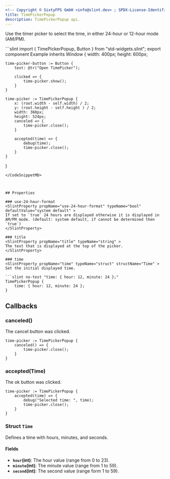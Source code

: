 ```yaml
---
<!-- Copyright © SixtyFPS GmbH <info@slint.dev> ; SPDX-License-Identifier: MIT -->
title: TimePickerPopup
description: TimePickerPopup api.
---
```



Use the timer picker to select the time, in either 24-hour or 12-hour mode (AM/PM). 

<CodeSnippetMD imagePath="/src/assets/generated/std-widgets-timepicker.png"  imageWidth="200" imageHeight="200"  imageAlt='std-widgets timepicker example'>
```slint
import { TimePickerPopup, Button } from "std-widgets.slint";
export component Example inherits Window {
    width: 400px;
    height: 600px;

    time-picker-button := Button {
        text: @tr("Open TimePicker");

        clicked => {
            time-picker.show();
        }
    }

    time-picker := TimePickerPopup {
        x: (root.width - self.width) / 2;
        y: (root.height - self.height ) / 2;
        width: 360px;
        height: 524px;
        canceled => {
            time-picker.close();
        }

        accepted(time) => {
            debug(time);
            time-picker.close();
        }
    }
}
```
</CodeSnippetMD>



## Properties

### use-24-hour-format
<SlintProperty propName="use-24-hour-format" typeName="bool" defaultValue="system default" >
If set to `true` 24 hours are displayed otherwise it is displayed in AM/PM mode. (default: system default, if cannot be determined then `true`) 
</SlintProperty>

### title
<SlintProperty propName="title" typeName="string" >
The text that is displayed at the top of the picker.
</SlintProperty>

### time
<SlintProperty propName="time" typeName="struct" structName="Time" >
Set the initial displayed time.

```slint no-test "time: { hour: 12, minute: 24 };"
TimePickerPopup {
    time: { hour: 12, minute: 24 };
}
```
</SlintProperty>

## Callbacks

### canceled()
The cancel button was clicked.

```slint no-test {2-4}
time-picker := TimePickerPopup {
    canceled() => {
        time-picker.close();
    }
}
```

### accepted(Time)
The ok button was clicked.

```slint no-test {2-5}
time-picker := TimePickerPopup {
    accepted(time) => {
        debug("Selected time: ", time);
        time-picker.close();
    }
}
```

### Struct `Time`

Defines a time with hours, minutes, and seconds.

#### Fields

-   **`hour`(int)**: The hour value (range from 0 to 23).
-   **`minute`(int)**: The minute value (range from 1 to 59).
-   **`second`(int)**: The second value (range form 1 to 59).
